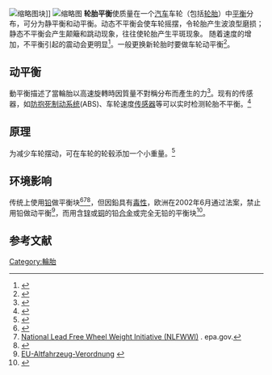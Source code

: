 [[File:Tireweight_Zn_660.jpg|缩略图]]块]]
[[File:Tireimbalance.png|缩略图]]
'''轮胎平衡'''使质量在一个[[汽车|汽车]]车轮（包括[[轮胎|轮胎]]）中[[平衡|平衡]]分布，可分为静平衡和动平衡。动态不平衡会使车轮摇摆，令轮胎产生波浪型磨损；静态不平衡会产生颠簸和跳动现象，往往使轮胎产生平斑现象。 随着速度的增加，不平衡引起的震动会更明显<ref>{{cite web|title=动平衡|url=http://car.autohome.com.cn/shuyu/detail_25_26_540.html|website=汽车之家|accessdate=2016-11-02|archive-date=2021-05-03|archive-url=https://web.archive.org/web/20210503021251/https://car.autohome.com.cn/shuyu/detail_25_26_540.html|dead-url=no}}</ref>。一般更换新轮胎时要做车轮动平衡<ref>{{cite web|title=车轮为什么要做动平衡 汽车高速抖动有关系吗？|url=http://auto.sohu.com/20151228/n432797736.shtml|website=搜狐汽车|publisher=汽车大师|accessdate=2016-11-02|date=2015-12-28|archive-date=2016-11-04|archive-url=https://web.archive.org/web/20161104004145/http://auto.sohu.com/20151228/n432797736.shtml|dead-url=no}}</ref>。
== 动平衡 ==
動平衡描述了當輪胎以高速旋轉時因質量不對稱分布而產生的力<ref>{{cite web|title=Wheel Balancing|url=http://www.aa1car.com/library/wheel_balancing.htm|website=AA1Car|accessdate=2016-11-02|archive-date=2021-05-03|archive-url=https://web.archive.org/web/20210503022516/https://www.aa1car.com/library/wheel_balancing.htm|dead-url=no}}</ref>。现有的传感器，如[[防抱死制动系统|防抱死制动系统]](ABS)、车轮速度[[传感器|传感器]]等可以实时检测轮胎不平衡。<ref>{{Cite journal|title=Real-time Tire Imbalance Detection Using ABS Wheel Speed Sensors|author=Jianbo Lu, Dimitar Filev and Len Johnson|journal=AE Int. J. Mater. Manuf.|issue=1|doi=10.4271/2011-01-0981|year=2011|volume=4|pages=1036–1047}}</ref>
== 原理 ==
为减少车轮摆动，可在车轮的轮毂添加一个小重量。<ref>{{cite book|author1=Hatto Schneider|title=Auswuchttechnik|date=2003-05-06|publisher=Springer Berlin Heidelberg|url=https://books.google.de/books?id=X4q4kH4i78UC&pg=PA186&lpg=PA186&dq=wuchtzentrieren&source=bl&ots=uMwP-V6PH2&sig=LBS0pHPMoBGHQkokw6E3bsnA37s&hl=en&ei=tgSuSrGnLcPK_gaXp-jSBg&sa=X&oi=book_result&ct=result&redir_esc=y#v=onepage&q=wuchtzentrieren&f=false|accessdate=2016-11-02|archive-date=2021-05-03|archive-url=https://web.archive.org/web/20210503021309/https://books.google.de/books?id=X4q4kH4i78UC&pg=PA186&lpg=PA186&dq=wuchtzentrieren&source=bl&ots=uMwP-V6PH2&sig=LBS0pHPMoBGHQkokw6E3bsnA37s&hl=en&ei=tgSuSrGnLcPK_gaXp-jSBg&sa=X&oi=book_result&ct=result&redir_esc=y#v=onepage&q=wuchtzentrieren&f=false|dead-url=no}}</ref>
== 环境影响 ==
传统上使用[[铅|铅]]做平衡块<ref>{{Cite book|url=https://books.google.com/books?id=r4fAAgAAQBAJ&pg=PT607|title=Today's Technician: Automotive Suspension & Steering Classroom Manual and Shop Manual|last=Schnubel|first=Mark|publisher=Cengage Learning|year=2014|isbn=9781305178410|page=607}}</ref><ref>[http://www.epa.gov/wastes/hazard/wastemin/nlfwwi.htm National Lead Free Wheel Weight Initiative (NLFWWI)] {{Wayback|url=http://www.epa.gov/wastes/hazard/wastemin/nlfwwi.htm |date=20150924143751 }}. epa.gov.</ref><ref>{{Cite news|url=https://books.google.com/books?id=1bpxyxP1YSoC&pg=PA30&dq=tire+weights+lead&hl=en&sa=X&ved=0ahUKEwjNnK2Jq77MAhXCoD4KHWj9ASwQ6AEINDAA#v=onepage&q=tire%20weights%20lead&f=false|title=Postal Services pledges to remove 8,000 pounds of lead|date=2009-01|work=American Recycler|accessdate=3 May 2016|page=B2|archive-date=2021-05-03|archive-url=https://web.archive.org/web/20210503021323/https://books.google.com/books?id=1bpxyxP1YSoC&pg=PA30&dq=tire+weights+lead&hl=en&sa=X&ved=0ahUKEwjNnK2Jq77MAhXCoD4KHWj9ASwQ6AEINDAA#v=onepage&q=tire%20weights%20lead&f=false|dead-url=no}}</ref>，但因鉛具有[[毒性|毒性]]，欧洲在2002年6月通过法案，禁止用铅做动平衡<ref>[http://ak-bleifrei.izm.fraunhofer.de/servlet/is/2081/AnhangII_Altautorichtlinie_2002-6-27.pdf?command=downloadContent&filename=AnhangII_Altautorichtlinie_2002-6-27.pdf EU-Altfahrzeug-Verordnung] {{webarchive|url=https://web.archive.org/web/20160306183728/https://ak-bleifrei.izm.fraunhofer.de/servlet/is/2081/AnhangII_Altautorichtlinie_2002-6-27.pdf?command=downloadContent&filename=AnhangII_Altautorichtlinie_2002-6-27.pdf |date=2016-03-06 }}</ref>，而用含[[锌|锌]]或[[铜|铜]]的铅[[合金|合金]]或完全无铅的平衡块<ref>{{Cite book|url=https://books.google.com/books?id=hUoJAAAAQBAJ&pg=PA1167|title=Automotive Service: Inspection, Maintenance, Repair|last=Gilles|first=Tim|publisher=Cengage Learning|year=2012|isbn=9781133420682|page=1167}}</ref>。

== 参考文献 ==
{{Reflist|2}}
[[Category:輪胎|Category:輪胎]]